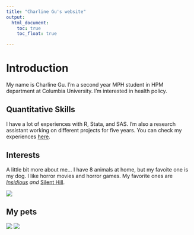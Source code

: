 ```yaml
---
title: "Charline Gu's website"
output: 
  html_document:
    toc: true
    toc_float: true

---
```


# Introduction
My name is Charline Gu. I'm a second year MPH student in HPM department at Columbia
University. I'm interested in health policy.

## Quantitative Skills
I have a lot of experiences with R, Stata, and SAS. I'm also a research assistant 
working on different projects for five years. You can check my experiences [here](resume.html).

## Interests
A little bit more about me... I have 8 animals at home, but my favoite one is my dog.
I like horror movies and horror games. My favorite ones 
are *[Insidious](https://tv.apple.com/us/movie/insidious/umc.cmc.3baqa4v7kn2pg6ttw7hkxkpx) 
and *[Silent Hill](https://www.imdb.com/title/tt0384537/).

![](images/me.jpg)

## My pets
![](images/dog.jpg)
![](images/cat.jpg)



